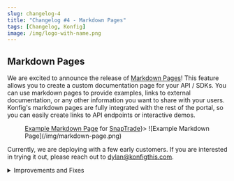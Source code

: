 ```yaml
---
slug: changelog-4
title: "Changelog #4 - Markdown Pages"
tags: [Changelog, Konfig]
image: /img/logo-with-name.png
---
```


## Markdown Pages

We are excited to announce the release of [Markdown
Pages](/docs/portal/tutorials/creating-markdown-pages)! This feature allows you
to create a custom documentation page for your API / SDKs. You can use markdown
pages to provide examples, links to external documentation, or any other
information you want to share with your users. Konfig's markdown pages are fully
integrated with the rest of the portal, so you can easily create links to API
endpoints or interactive demos.

<Figure caption={<span><a href="https://portal.konfigthis.com/passiv/snaptrade-sdks/docs">Example Markdown Page</a> for <a href="https://snaptrade.com">SnapTrade</a></span>}>
![Example Markdown Page](/img/markdown-page.png)
</Figure>

Currently, we are deploying with a few early customers. If you are
interested in trying it out, please reach out to dylan@konfigthis.com.

<details>
<summary>Improvements and Fixes</summary>
- Add --ci flag to `konfig fix` to loosen fix rules for CI/CD automation
- Security credentials are now hidden in API Reference page
- Fixed handling of "date-time" format in API Reference page inputs
- Support array of integers / strings in API Reference page
- Support OAuth client credentials flow in API Reference page
- Support file type parameters in API Reference page
- Fixed storage of API Reference page inputs in local storage to prevent forms from other pages from being shared
- Fixed bug in Python SDK with incorrect reference to schema instead of model
- Fixed bug in setupcode for generated `test_deprecation_warning.py` test in Python SDK
- Fixed bug in README.md for badge in Python/TypeScript/Java SDKs when dash "-" is used
- Fixed bug in generated TypeScript code in API Reference where snake case was improperly converted to camel case
</details>